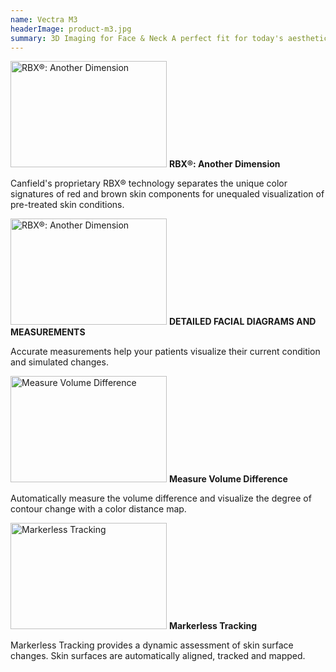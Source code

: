 ```yaml
---
name: Vectra M3
headerImage: product-m3.jpg
summary: 3D Imaging for Face & Neck A perfect fit for today's aesthetic practice, the VECTRA® M3 delivers extraordinary performance in an advanced 3D imaging solution.
---
```


<div>
  <img
    src="https://www.canfieldsci.com/common/images/features/38/image.jpg"
    alt="RBX®: Another Dimension"
    width="250"
    height="170"
  />
  <strong class="h4">RBX®: Another Dimension</strong>
  <p>
    Canfield's proprietary RBX® technology separates the unique color signatures
    of red and brown skin components for unequaled visualization of pre-treated
    skin conditions.
  </p>
</div>
<div>
  <img
    src="https://www.canfieldsci.com/common/images/features/39/image.jpg"
    alt="RBX®: Another Dimension"
    width="250"
    height="170"
  />
  <strong>DETAILED FACIAL DIAGRAMS AND MEASUREMENTS</strong>
  <p>
    Accurate measurements help your patients visualize their current condition
    and simulated changes.
  </p>
</div>
<div>
  <img
    src="https://www.canfieldsci.com/common/images/features/40/image.jpg"
    alt="Measure Volume Difference"
    width="250"
    height="170"
  />
  <strong>Measure Volume Difference</strong>
  <p>
    Automatically measure the volume difference and visualize the degree of
    contour change with a color distance map.
  </p>
</div>
<div class="uk-width-1-4 product-feature">
  <img
    src="https://www.canfieldsci.com/common/images/features/261/image.jpg"
    alt="Markerless Tracking"
    width="250"
    height="170"
    class="fluid"
  />
  <strong>Markerless Tracking</strong>
  <p>
    Markerless Tracking provides a dynamic assessment of skin surface changes.
    Skin surfaces are automatically aligned, tracked and mapped.
  </p>
</div>
